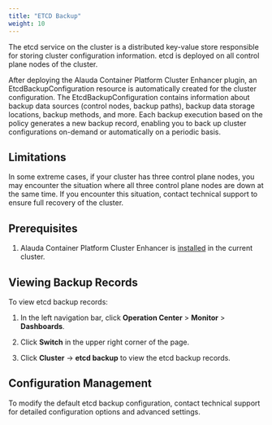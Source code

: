 ```yaml
---
title: "ETCD Backup"
weight: 10
---
```



The etcd service on the cluster is a distributed key-value store responsible for storing cluster configuration information. etcd is deployed on all control plane nodes of the cluster.

After deploying the Alauda Container Platform Cluster Enhancer plugin, an EtcdBackupConfiguration resource is automatically created for the cluster configuration. The EtcdBackupConfiguration contains information about backup data sources (control nodes, backup paths), backup data storage locations, backup methods, and more. Each backup execution based on the policy generates a new backup record, enabling you to back up cluster configurations on-demand or automatically on a periodic basis.

## Limitations

In some extreme cases, if your cluster has three control plane nodes, you may encounter the situation where all three control plane nodes are down at the same time. If you encounter this situation, contact technical support to ensure full recovery of the cluster.

## Prerequisites

1. Alauda Container Platform Cluster Enhancer is [installed](../install.mdx) in the current cluster.

## Viewing Backup Records

To view etcd backup records:

1. In the left navigation bar, click **Operation Center** > **Monitor** > **Dashboards**.

2. Click **Switch** in the upper right corner of the page.

3. Click **Cluster** → **etcd backup** to view the etcd backup records.

## Configuration Management

To modify the default etcd backup configuration, contact technical support for detailed configuration options and advanced settings.

